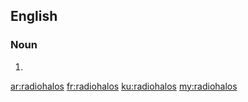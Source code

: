 ==English==

===Noun===
{{head|en}}

# {{plural of|radiohalo}}

[[ar:radiohalos]]
[[fr:radiohalos]]
[[ku:radiohalos]]
[[my:radiohalos]]